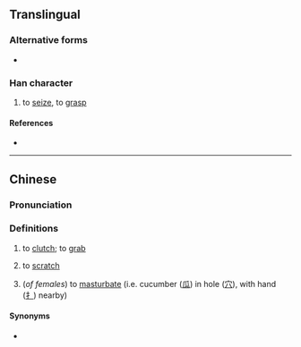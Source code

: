{{character info/new}}
==Translingual==

===Alternative forms===
* {{l|mul|攨}}

===Han character===
{{Han char|rn=64|rad=手|as=10|sn=13|four=|canj=QJCO|ids=⿰扌窊}}

# to [[seize]], to [[grasp]]

====References====
* {{Han ref|kx=0448.120|dkj=12516|dj=0799.050|hdz=31937.050|uh=6432|ud=25650}}

----

==Chinese==
{{zh-forms}}

===Pronunciation===
{{zh-pron
|m=wā
|c=waa2,we2
|c-t=va2
|cat=v
}}

===Definitions===
{{zh-hanzi}}

# {{lb|zh|Cantonese}} to [[clutch]]; to [[grab]]
# {{lb|zh|Cantonese}} to [[scratch]]
#: {{zh-x|搲痕|to '''scratch''' an itch|C}}
# {{lb|zh|Mandarin|slang}} (''of females'') to [[masturbate]] (i.e. cucumber ([[瓜]]) in hole ([[穴]]), with hand ([[扌]]) nearby)

====Synonyms====
* {{sense|to scratch}}
{{zh-dial|搔}}